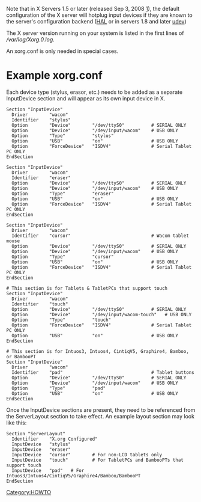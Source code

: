 Note that in X Servers 1.5 or later (released Sep 3, 2008 [http://lists.x.org/archives/xorg/2008-September/038187.html]), the default
configuration of the X server will hotplug input devices if they are known to
the server's configuration backend ([http://hal.freedesktop.org HAL] or in
servers 1.8 and later [http://www.kernel.org/pub/linux/utils/kernel/hotplug/udev.html udev])

The X server version running on your system is listed in the first lines of ''/var/log/Xorg.0.log''.

An xorg.conf is only needed in special cases.


= Example xorg.conf =
Each device type (stylus, erasor, etc.) needs to be added as a separate InputDevice section and will appear as its own input device in X.

{{Tip|text=For older X servers, devices that should also control the cursor need to send core events. To do so, add the following line to the "InputDevice" section of the device.
  Option "SendCoreEvents" "on"
In newer X servers, this option is on by default.
}}
<pre>
Section "InputDevice"
  Driver        "wacom"
  Identifier    "stylus"
  Option        "Device"        "/dev/ttyS0"          # SERIAL ONLY
  Option        "Device"        "/dev/input/wacom"    # USB ONLY
  Option        "Type"          "stylus"
  Option        "USB"           "on"                  # USB ONLY
  Option        "ForceDevice"   "ISDV4"               # Serial Tablet PC ONLY
EndSection

Section "InputDevice"
  Driver        "wacom"
  Identifier    "eraser"
  Option        "Device"        "/dev/ttyS0"          # SERIAL ONLY
  Option        "Device"        "/dev/input/wacom"    # USB ONLY
  Option        "Type"          "eraser"
  Option        "USB"           "on"                  # USB ONLY
  Option        "ForceDevice"   "ISDV4"               # Serial Tablet PC ONLY
EndSection

Section "InputDevice"
  Driver        "wacom"
  Identifier    "cursor"                              # Wacom tablet mouse
  Option        "Device"        "/dev/ttyS0"          # SERIAL ONLY
  Option        "Device"        "/dev/input/wacom"    # USB ONLY
  Option        "Type"          "cursor"
  Option        "USB"           "on"                  # USB ONLY
  Option        "ForceDevice"   "ISDV4"               # Serial Tablet PC ONLY
EndSection

# This section is for Tablets & TabletPCs that support touch
Section "InputDevice"
  Driver        "wacom"
  Identifier    "touch"
  Option        "Device"        "/dev/ttyS0"          # SERIAL ONLY
  Option        "Device"        "/dev/input/wacom-touch"   # USB ONLY
  Option        "Type"          "touch"
  Option        "ForceDevice"   "ISDV4"               # Serial Tablet PC ONLY
  Option        "USB"           "on"                  # USB ONLY
EndSection

# This section is for Intuos3, Intuos4, CintiqV5, Graphire4, Bamboo, or BambooPT
Section "InputDevice"
  Driver        "wacom"
  Identifier    "pad"                                 # Tablet buttons
  Option        "Device"        "/dev/ttyS0"          # SERIAL ONLY
  Option        "Device"        "/dev/input/wacom"    # USB ONLY
  Option        "Type"          "pad"
  Option        "USB"           "on"                  # USB ONLY
EndSection
</pre>

Once the InputDevice sections are present, they need to be referenced from the ServerLayout section to take effect. An example layout section may look like this:
<pre>
Section "ServerLayout"
  Identifier    "X.org Configured"
  InputDevice   "stylus"
  InputDevice   "eraser"
  InputDevice   "cursor"        # For non-LCD tablets only
  InputDevice   "touch"         # For TabletPCs and BambooPTs that support touch
  InputDevice   "pad"   # For Intuos3/Intuos4/CintiqV5/Graphire4/Bamboo/BambooPT
EndSection
</pre>

[[Category:HOWTO]]